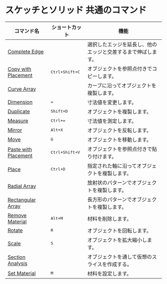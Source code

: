 # スケッチとソリッド 共通のコマンド

| コマンド名                                            | ショートカット              | 機能                                   |
| ----------------------------------------------------- | --------------------------- | -------------------------------------- |
| [Complete Edge](/common/complete-edge)               |                             | 選択したエッジを延長し、他のエッジと交差するまで伸ばします。       |
| [Copy with Placement](/common/copy-with-placement)   | <kbd>Ctrl+Shift+C</kbd>     | オブジェクトを参照点付きでコピーします。           |
| [Curve Array](/common/curve-array)                   |                             | カーブに沿ってオブジェクトを複製します。           |
| [Dimension](/common/dimension)                       | <kbd>=</kbd>                | 寸法値を変更します。                               |
| [Duplicate](/common/duplicate)                       | <kbd>Shift+D</kbd>          | オブジェクトを複製します。                         |
| [Measure](/common/measure)                           | <kbd>Ctrl+=</kbd>           | 寸法値を測定します。                               |
| [Mirror](/common/mirror)                             | <kbd>Alt+X</kbd>            | オブジェクトを反転します。                         |
| [Move](/common/move)                                 | <kbd>G</kbd>                | オブジェクトを移動します。                         |
| [Paste with Placement](/common/paste-with-placement) | <kbd>Ctrl+Shift+V</kbd>     | オブジェクトを参照点付きで貼り付けます。           |
| [Place](/common/place)                               | <kbd>Ctrl+D</kbd>           | 指定された軸に沿ってオブジェクトを複製します。     |
| [Radial Array](/common/radial-array)                 |                             | 放射状のパターンでオブジェクトを複製します。       |
| [Rectangular Array](/common/rectangular-array)       |                             | 長方形のパターンでオブジェクトを複製します。       |
| [Remove Material](/common/remove-material)           | <kbd>Alt+M</kbd>            | 材料を削除します。                                 |
| [Rotate](/common/rotate)                             | <kbd>R</kbd>                | オブジェクトを回転します。                         |
| [Scale](/common/scale)                               | <kbd>S</kbd>                | オブジェクトを拡大縮小します。                     |
| [Section Analysis](/common/section-analysis)         |                             | オブジェクトを通して仮想のスライスを作成する。            | 
| [Set Material](/common/set-material)                 | <kbd>M</kbd>                | 材料を設定します。                                 |
